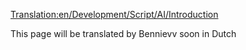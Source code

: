 [[Translation:en/Development/Script/AI/Introduction]]
{{nl/Vertaling|Introduction|0}}


This page will be translated by Bennievv soon in Dutch